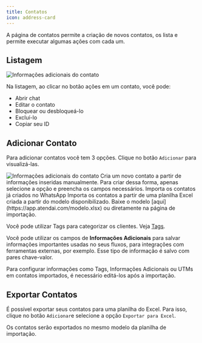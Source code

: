 ```yaml
---
title: Contatos
icon: address-card
---
```


A página de contatos permite a criação de novos contatos, os lista e permite executar algumas ações com cada um.

## Listagem

<Frame>
  <img
    src="/images/contacts/contacts.png"
    alt="Informações adicionais do contato"
    className="rounded-lg"
  />
</Frame>

Na listagem, ao clicar no botão ações em um contato, você pode:
- Abrir chat
- Editar o contato
- Bloquear ou desbloqueá-lo
- Excluí-lo
- Copiar seu ID

## Adicionar Contato

Para adicionar contatos você tem 3 opções. Clique no botão `Adicionar` para visualizá-las.

<Frame>
  <img
    src="/images/contacts/add-contact.png"
    alt="Informações adicionais do contato"
    className="rounded-lg"
    width={300}
  />
</Frame>

<Tabs>
  <Tab title="Adicionar Novo">
    Cria um novo contato a partir de informações inseridas manualmente.
    Para criar dessa forma, apenas selecione a opção e preencha os campos necessários.
  </Tab>
  <Tab title="Importar do WhatsApp">
    Importa os contatos já criados no WhatsApp
  </Tab>
  <Tab title="Importar do Excel">
    Importa os contatos a partir de uma planilha Excel criada a partir do modelo disponibilizado.
    Baixe o modelo [aqui](https://app.atendai.com/modelo.xlsx) ou diretamente na página de importação.
  </Tab>
</Tabs>

Você pode utilizar Tags para categorizar os clientes. Veja [Tags](/customer-service/tags).

Você pode utilizar os campos de **Informações Adicionais** para salvar informações importantes usadas no seus fluxos, para integrações com ferramentas externas, por exemplo. Esse tipo de informação é salvo com pares chave-valor.

<Note>Para configurar informações como Tags, Informações Adicionais ou UTMs em contatos importados, é necessário editá-los após a importação.</Note>

## Exportar Contatos

É possível exportar seus contatos para uma planilha do Excel. Para isso, clique no botão `Adicionar`e selecione a opção `Exportar para Excel`.

Os contatos serão exportados no mesmo modelo da planilha de importação.

